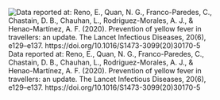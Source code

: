 ![Data reported at: Reno, E., Quan, N. G., Franco-Paredes, C., Chastain, D. B., Chauhan, L., Rodriguez-Morales, A. J., & Henao-Martínez, A. F. (2020). Prevention of yellow fever in travellers: an update. The Lancet Infectious Diseases, 20(6), e129–e137. https://doi.org/10.1016/S1473-3099(20)30170-5](img/YFV Medical relevance.jpg)
